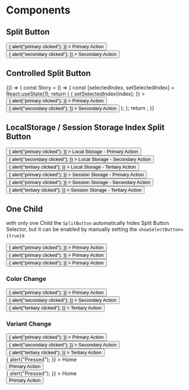 

# Components

<Meta title="Docs/@comet/admin/splitbutton" />

## Split Button

<Canvas>
    <Story name="uncontrolled Split Button">
        <SplitButton variant={"contained"} color={"primary"}>
            <Button
                onClick={() => {
                    alert("primary clicked");
                }}
            >
                Primary Action
            </Button>
            <Button
                onClick={() => {
                    alert("secondary clicked");
                }}
            >
                Secondary Action
            </Button>
        </SplitButton>
    </Story>
</Canvas>

## Controlled Split Button

<Canvas>
    <Story name="Controlled Split Button">
        {() => {
            const Story = () => {
                const [selectedIndex, setSelectedIndex] = React.useState(1);
                return (
                    <SplitButton
                        variant={"contained"}
                        color={"secondary"}
                        selectedIndex={selectedIndex}
                        onSelectIndex={(index) => {
                            setSelectedIndex(index);
                        }}
                    >
                        <Button
                            onClick={() => {
                                alert("primary clicked");
                            }}
                        >
                            Primary Action
                        </Button>
                        <Button
                            onClick={() => {
                                alert("secondary clicked");
                            }}
                        >
                            Secondary Action
                        </Button>
                    </SplitButton>
                );
            };
            return <Story />;
        }}
    </Story>
</Canvas>

## LocalStorage / Session Storage Index Split Button

<Canvas>
    <Story name="Local Storage Index Split Button">
        <SplitButton variant={"contained"} color={"secondary"} localStorageKey={"StorylocalStorageIndexSplitButton"}>
            <Button
                onClick={() => {
                    alert("primary clicked");
                }}
            >
                Local Storage - Primary Action
            </Button>
            <Button
                onClick={() => {
                    alert("secondary clicked");
                }}
            >
                Local Storage - Secondary Action
            </Button>
            <Button
                onClick={() => {
                    alert("tertiary clicked");
                }}
            >
                Local Storage - Tertiary Action
            </Button>
        </SplitButton>
    </Story>
    <Story name="Session Storage Index Split Button">
        <SplitButton
            localStorageKey={"StorySessionStorageIndexSplitButton"}
            storage={window.sessionStorage}
            variant={"contained"}
            color={"secondary"}
        >
            <Button
                onClick={() => {
                    alert("primary clicked");
                }}
            >
                Session Storage - Primary Action
            </Button>
            <Button
                onClick={() => {
                    alert("primary clicked");
                }}
            >
                Session Storage - Secondary Action
            </Button>
            <Button
                onClick={() => {
                    alert("tertiary clicked");
                }}
            >
                Session Storage - Tertiary Action
            </Button>
        </SplitButton>
    </Story>
</Canvas>

## One Child

with only one Child the `SplitButton` automatically hides Split Button Selector, but it can be enabled by manually setting the `showSelectButton={true}`s

<Canvas>
    <Story name="one button">
        <SplitButton variant={"contained"} color={"primary"}>
            <Button
                onClick={() => {
                    alert("primary clicked");
                }}
            >
                Primary Action
            </Button>
        </SplitButton>
    </Story>
    <Story name="one button with select">
        <SplitButton showSelectButton={true} variant={"contained"} color={"primary"}>
            <Button
                onClick={() => {
                    alert("primary clicked");
                }}
            >
                Primary Action
            </Button>
        </SplitButton>
    </Story>
    <Story name="disabled">
        <SplitButton disabled={true} variant={"contained"} color={"primary"}>
            <Button
                onClick={() => {
                    alert("primary clicked");
                }}
            >
                Primary Action
            </Button>
        </SplitButton>
    </Story>
</Canvas>

### Color Change

<Canvas>
    <Story name="Color Change">
        <SplitButton variant={"contained"}>
            <Button
                color={"primary"}
                onClick={() => {
                    alert("primary clicked");
                }}
            >
                Primary Action
            </Button>
            <Button
                color={"secondary"}
                onClick={() => {
                    alert("secondary clicked");
                }}
            >
                Secondary Action
            </Button>
            <Button
                onClick={() => {
                    alert("tertiary clicked");
                }}
            >
                Tertiary Action
            </Button>
        </SplitButton>
    </Story>
</Canvas>

### Variant Change

<Canvas>
    <Story name="Variant Change">
        <SplitButton color={"primary"}>
            <Button
                variant={"contained"}
                onClick={() => {
                    alert("primary clicked");
                }}
            >
                Primary Action
            </Button>
            <Button
                variant={"outlined"}
                onClick={() => {
                    alert("secondary clicked");
                }}
            >
                Secondary Action
            </Button>
            <Button
                variant={"text"}
                onClick={() => {
                    alert("tertiary clicked");
                }}
            >
                Tertiary Action
            </Button>
        </SplitButton>
    </Story>
</Canvas>

<Canvas>
    <Story name="SplitButton - Custom Component">
        <div>
            <div style={{ marginBottom: 20 }}>
                <SplitButton>
                    <div
                        style={{ cursor: "pointer", borderBottomLeftRadius: 20, borderTopLeftRadius: 20, background: "orangered", padding: 10 }}
                        onClick={() => {
                            alert("Pressed");
                        }}
                    >
                        <Typography color={"initial"}>
                            <Home /> Home
                        </Typography>
                    </div>
                    <Button variant={"contained"} color={"primary"}>
                        Primary Action
                    </Button>
                </SplitButton>
            </div>
            <div>
                <SplitButton>
                    <div
                        style={{ cursor: "pointer", background: "teal", padding: 10 }}
                        onClick={() => {
                            alert("Pressed");
                        }}
                    >
                        <Typography color={"initial"}>
                            <Home /> Home
                        </Typography>
                    </div>
                    <Button variant={"contained"} color={"primary"}>
                        Primary Action
                    </Button>
                </SplitButton>
            </div>
        </div>
    </Story>
</Canvas>
